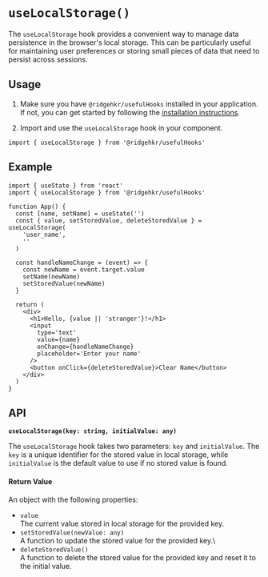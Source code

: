 
# `useLocalStorage()`

The `useLocalStorage` hook provides a convenient way to manage data persistence in the browser's local storage. This can be particularly useful for maintaining user preferences or storing small pieces of data that need to persist across sessions.

## Usage

1. Make sure you have `@ridgehkr/usefulHooks` installed in your application. If not, you can get started by following the [installation instructions](/hooks).

2. Import and use the `useLocalStorage` hook in your component.

```tsx
import { useLocalStorage } from '@ridgehkr/usefulHooks'
```

## Example

```tsx
import { useState } from 'react'
import { useLocalStorage } from '@ridgehkr/usefulHooks'

function App() {
  const [name, setName] = useState('')
  const { value, setStoredValue, deleteStoredValue } = useLocalStorage(
    'user_name',
    ''
  )

  const handleNameChange = (event) => {
    const newName = event.target.value
    setName(newName)
    setStoredValue(newName)
  }

  return (
    <div>
      <h1>Hello, {value || 'stranger'}!</h1>
      <input
        type='text'
        value={name}
        onChange={handleNameChange}
        placeholder='Enter your name'
      />
      <button onClick={deleteStoredValue}>Clear Name</button>
    </div>
  )
}
```

## API

**`useLocalStorage(key: string, initialValue: any)`**

The `useLocalStorage` hook takes two parameters: `key` and `initialValue`. The `key` is a unique identifier for the stored value in local storage, while `initialValue` is the default value to use if no stored value is found.

#### Return Value

An object with the following properties:

- `value`\
  The current value stored in local storage for the provided key.
- `setStoredValue(newValue: any)`\
  A function to update the stored value for the provided key.\
- `deleteStoredValue()`\
  A function to delete the stored value for the provided key and reset it to the initial value.
